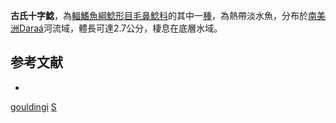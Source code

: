 {{Speciesbox
| taxon = Stauroglanis gouldingi
| binomial_authority = [[de_Pinna|de Pinna]], 1989
| status = NE
| status_system = IUCN3.1
}}

'''古氏十字鯰'''，為[[輻鰭魚綱|輻鰭魚綱]][[鯰形目|鯰形目]][[毛鼻鯰科|毛鼻鯰科]]的其中一[[種|種]]，為熱帶淡水魚，分布於[[南美洲|南美洲]]Daraá河流域，體長可達2.7公分，棲息在底層水域。

==参考文献==
*{{FishBase_species|genus=Stauroglanis|species=gouldingi|year=2014|month=10}}

{{鯰形目小作品}}

{{Taxonbar}}
[[Category:十字鯰屬|gouldingi]]
[[Category:1989年描述的鱼类|S]]